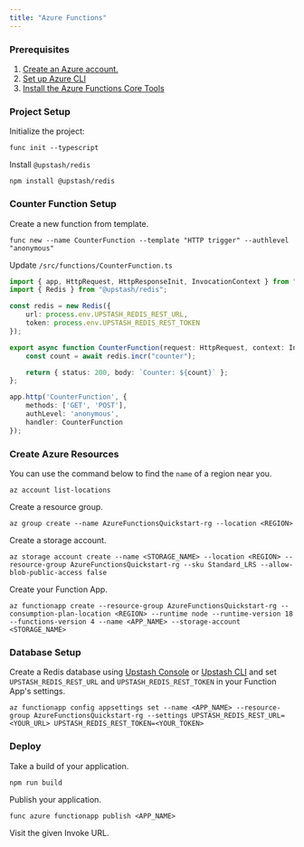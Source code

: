 ```yaml
---
title: "Azure Functions"
---
```


### Prerequisites

1. [Create an Azure account.](https://azure.microsoft.com/en-us/free/)
2. [Set up Azure CLI](https://learn.microsoft.com/en-us/cli/azure/install-azure-cli)
3. [Install the Azure Functions Core Tools](https://learn.microsoft.com/en-us/azure/azure-functions/create-first-function-cli-typescript)

### Project Setup

Initialize the project:

```shell
func init --typescript
```

Install `@upstash/redis`

```shell
npm install @upstash/redis
```

### Counter Function Setup

Create a new function from template.

```shell
func new --name CounterFunction --template "HTTP trigger" --authlevel "anonymous"
```

Update `/src/functions/CounterFunction.ts`

```ts /src/functions/CounterFunction.ts
import { app, HttpRequest, HttpResponseInit, InvocationContext } from "@azure/functions";
import { Redis } from "@upstash/redis";

const redis = new Redis({
    url: process.env.UPSTASH_REDIS_REST_URL,
    token: process.env.UPSTASH_REDIS_REST_TOKEN
});

export async function CounterFunction(request: HttpRequest, context: InvocationContext): Promise<HttpResponseInit> {
    const count = await redis.incr("counter");

    return { status: 200, body: `Counter: ${count}` };
};

app.http('CounterFunction', {
    methods: ['GET', 'POST'],
    authLevel: 'anonymous',
    handler: CounterFunction
});
```

### Create Azure Resources

You can use the command below to find the `name` of a region near you.

```shell
az account list-locations
```

Create a resource group.

```shell
az group create --name AzureFunctionsQuickstart-rg --location <REGION>
```

Create a storage account.

```shell
az storage account create --name <STORAGE_NAME> --location <REGION> --resource-group AzureFunctionsQuickstart-rg --sku Standard_LRS --allow-blob-public-access false
```

Create your Function App.

```shell
az functionapp create --resource-group AzureFunctionsQuickstart-rg --consumption-plan-location <REGION> --runtime node --runtime-version 18 --functions-version 4 --name <APP_NAME> --storage-account <STORAGE_NAME>
```

### Database Setup

Create a Redis database using [Upstash Console](https://console.upstash.com) or [Upstash CLI](https://github.com/upstash/cli) and set `UPSTASH_REDIS_REST_URL` and `UPSTASH_REDIS_REST_TOKEN` in your Function App's settings.

```shell
az functionapp config appsettings set --name <APP_NAME> --resource-group AzureFunctionsQuickstart-rg --settings UPSTASH_REDIS_REST_URL=<YOUR_URL> UPSTASH_REDIS_REST_TOKEN=<YOUR_TOKEN>
```

### Deploy

Take a build of your application.

```shell
npm run build
```

Publish your application.

```shell
func azure functionapp publish <APP_NAME>
```

Visit the given Invoke URL.